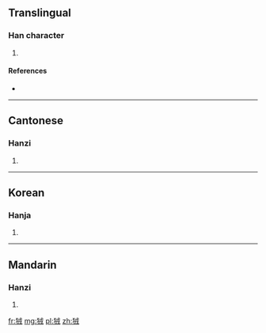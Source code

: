 ==Translingual==

===Han character===
{{Han char|rn=94|rad=犬|as=06|sn=9|four=4325<sub>0</sub>|canj=大竹戈十 (KHIJ)}}

# {{defn|Han|sort=犬06}}

====References====
* {{Han ref|kx=0710.270|dkj=20384|dj=1123.020|hdz=21342.170|uh=72E8|ud=29416|bh=CFC0|bd=53184}}

----

==Cantonese==

===Hanzi===
{{yue-hanzi|jyut=|y=yung4}}

# {{defn|Cantonese|sort=犬06}}

----

==Korean==

===Hanja===
{{ko-hanja|hangeul=융|eumhun=|rv=yung|mr=yung|y=yung}}

# {{defn|Korean|sort=犬06}}

----

==Mandarin==

===Hanzi===
{{cmn-hanzi|pin=[[róng]] ([[rong2]])|wg=jung<sup>2</sup>}}

# {{defn|Mandarin|sort=犬06}}

[[fr:狨]]
[[mg:狨]]
[[pl:狨]]
[[zh:狨]]